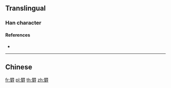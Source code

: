 {{character info/new}}
==Translingual==

===Han character===
{{Han char|rn=75|rad=木|as=18|sn=22|four=|canj=DDBAI|ids=⿳棥冖𡬠}}

====References====
* {{Han ref|kx=0563.231|hdz=80022.010|uh=6B0E|ud=27406}}

----

==Chinese==
{{zh-see|鬱|v}}

[[fr:欎]]
[[pl:欎]]
[[th:欎]]
[[zh:欎]]